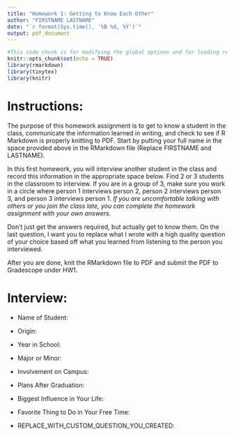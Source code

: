 ```yaml
---
title: "Homework 1: Getting to Know Each Other"
author: "FIRSTNAME LASTNAME"
date: "`r format(Sys.time(), '%B %d, %Y')`"
output: pdf_document
---
```


```r
#This code chunk is for modifying the global options and for loading required R packages
knitr::opts_chunk$set(echo = TRUE)
library(rmarkdown)
library(tinytex)
library(knitr)
```

# Instructions:

The purpose of this homework assignment is to get to know a student in the class, communicate the information learned in writing, and check to see if R Markdown is properly knitting to PDF. Start by putting your full name in the space provided above in the RMarkdown file (Replace FIRSTNAME and LASTNAME).

In this first homework, you will interview another student in the class and record this information in the appropriate space below. Find 2 or 3 students in the classroom to interview. If you are in a group of 3, make sure you work in a circle where person 1 interviews person 2, person 2 interviews person 3, and person 3 interviews person 1. *If you are uncomfortable talking with others or you join the class late, you can complete the homework assignment with your own answers.*

Don't just get the answers required, but actually get to know them. On the last question, I want you to replace what I wrote with a high quality question of your choice based off what you learned from listening to the person you interviewed.

After you are done, knit the RMarkdown file to PDF and submit the PDF to Gradescope under HW1.

# Interview:

- Name of Student:

- Origin:

- Year in School:

- Major or Minor:

- Involvement on Campus:

- Plans After Graduation:

- Biggest Influence in Your Life:

- Favorite Thing to Do in Your Free Time:

- REPLACE_WITH_CUSTOM_QUESTION_YOU_CREATED:



